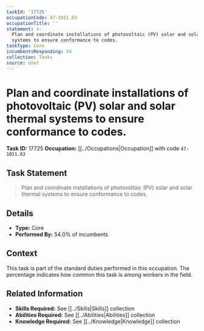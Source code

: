 ```yaml
---
taskId: '17725'
occupationCode: 47-1011.03
occupationTitle: ''
statement: >-
  Plan and coordinate installations of photovoltaic (PV) solar and solar thermal
  systems to ensure conformance to codes.
taskType: Core
incumbentsResponding: 54
collection: Tasks
source: onet
---
```

# Plan and coordinate installations of photovoltaic (PV) solar and solar thermal systems to ensure conformance to codes.

**Task ID:** 17725
**Occupation:** [[../Occupations|Occupation]] with code `47-1011.03`

## Task Statement

> Plan and coordinate installations of photovoltaic (PV) solar and solar thermal systems to ensure conformance to codes.

## Details

- **Type:** Core
- **Performed By:** 54.0% of incumbents

## Context

This task is part of the standard duties performed in this occupation. The percentage indicates how common this task is among workers in the field.

## Related Information

- **Skills Required:** See [[../Skills|Skills]] collection
- **Abilities Required:** See [[../Abilities|Abilities]] collection
- **Knowledge Required:** See [[../Knowledge|Knowledge]] collection
